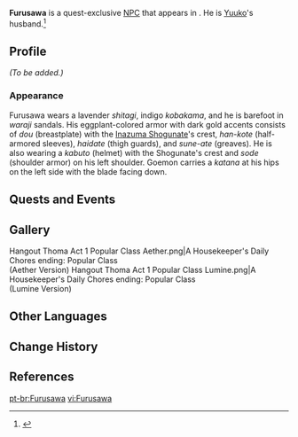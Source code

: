{{Meta
<!-- REMOVE THIS TEMPLATE AFTER ADDING MISSING INFO -->
|missing_NPC_profile  = yes
}}
{{Character Infobox
|image            = NPC Furusawa.png
|region           = Inazuma
|location         = Inazuma
|affiliation      = Yashiro Commission
|title            = Yashiro Commission Representative
|type             = Quest NPC
}}
'''Furusawa''' is a quest-exclusive [[NPC]] that appears in {{Quest|A Housekeeper's Daily Chores}}. He is [[Yuuko]]'s husband.<ref>{{Ref/Quest|Start Spreadin' the News}}</ref>

==Profile==
<!--detailed story/lore information goes here-->
''(To be added.)''

===Appearance===
Furusawa wears a  lavender ''shitagi'', indigo ''kobakama'', and he is barefoot in ''waraji'' sandals. His eggplant-colored armor with dark gold accents consists of ''dou'' (breastplate) with the [[Inazuma Shogunate]]'s crest, ''han-kote'' (half-armored sleeves), ''haidate'' (thigh guards), and ''sune-ate'' (greaves). He is also wearing a ''kabuto'' (helmet) with the Shogunate's crest and ''sode'' (shoulder armor) on his left shoulder. Goemon carries a ''katana'' at his hips on the left side with the blade facing down.

==Quests and Events==
{{Quests and Events}}

==Gallery==
<gallery>
Hangout Thoma Act 1 Popular Class Aether.png|A Housekeeper's Daily Chores ending: Popular Class<br>(Aether Version)
Hangout Thoma Act 1 Popular Class Lumine.png|A Housekeeper's Daily Chores ending: Popular Class<br>(Lumine Version)
</gallery>

==Other Languages==
{{Other Languages
|default_hidden = 1
|en      = Furusawa
|zhs     = 古泽
|zhs_rm  = Gǔzé
|zht     = 古澤
|zht_rm  = Gǔzé
|ja      = 古澤
|ja_rm   = Furusawa
|ko      = 후루사와
|es      = Furusawa
|fr      = Furusawa
|ru      = Фурусава
|th      = Furusawa
|vi      = Furusawa
|de      = Furusawa
|id      = Furusawa
|pt      = Furusawa
|tr      = Furusawa
|it      = Furusawa
}}

==Change History==
{{Change History|2.2}}

==References==
{{Reflist}}

[[pt-br:Furusawa]]
[[vi:Furusawa]]